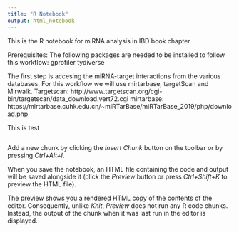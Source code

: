 ```yaml
---
title: "R Notebook"
output: html_notebook
---
```


This is the R notebook for miRNA analysis in IBD book chapter

Prerequisites:
The following packages are needed to be installed to follow this workflow:
gprofiler
tydiverse


The first step is accesing the miRNA-target interactions from the various databases. For this workflow we will use mirtarbase, targetScan and Mirwalk.
Targetscan: http://www.targetscan.org/cgi-bin/targetscan/data_download.vert72.cgi
mirtarbase: https://mirtarbase.cuhk.edu.cn/~miRTarBase/miRTarBase_2019/php/download.php

This is test
```r

```

Add a new chunk by clicking the *Insert Chunk* button on the toolbar or by pressing *Ctrl+Alt+I*.

When you save the notebook, an HTML file containing the code and output will be saved alongside it (click the *Preview* button or press *Ctrl+Shift+K* to preview the HTML file).

The preview shows you a rendered HTML copy of the contents of the editor. Consequently, unlike *Knit*, *Preview* does not run any R code chunks. Instead, the output of the chunk when it was last run in the editor is displayed.
